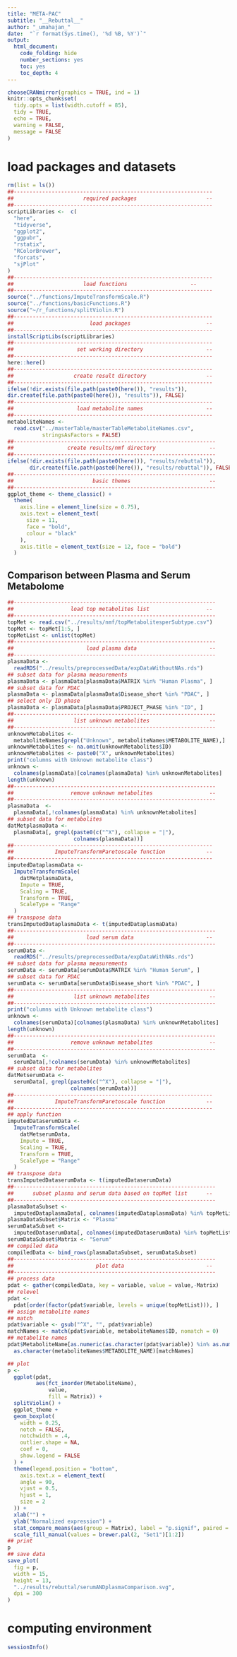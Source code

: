 ```yaml
---
title: "META-PAC"
subtitle: "__Rebuttal__"
author: "_umahajan_"
date:  "`r format(Sys.time(), '%d %B, %Y')`"
output:
  html_document: 
    code_folding: hide
    number_sections: yes
    toc: yes
    toc_depth: 4
---
```


```r
chooseCRANmirror(graphics = TRUE, ind = 1)
knitr::opts_chunk$set(
  tidy.opts = list(width.cutoff = 85),
  tidy = TRUE,
  echo = TRUE,
  warning = FALSE,
  message = FALSE
)
```

# load packages and datasets
```r
rm(list = ls())
##---------------------------------------------------------------
##                      required packages                      --
##---------------------------------------------------------------
scriptLibraries <-  c(
  "here",
  "tidyverse",
  "ggplot2",
  "ggpubr",
  "rstatix",
  "RColorBrewer",
  "forcats",
  "sjPlot"
)
##---------------------------------------------------------------
##                      load functions                    --
##---------------------------------------------------------------
source("../functions/ImputeTransformScale.R")
source("../functions/basicFunctions.R")
source("~/r_functions/splitViolin.R")
##---------------------------------------------------------------
##                        load packages                        --
##---------------------------------------------------------------
installScriptLibs(scriptLibraries)
##---------------------------------------------------------------
##                    set working directory                    --
##---------------------------------------------------------------
here::here()
##---------------------------------------------------------------
##                   create result directory                   --
##---------------------------------------------------------------
ifelse(!dir.exists(file.path(paste0(here()), "results")),
dir.create(file.path(paste0(here()), "results")), FALSE)
##---------------------------------------------------------------
##                    load metabolite names                    --
##---------------------------------------------------------------
metaboliteNames <- 
  read.csv("../masterTable/masterTableMetaboliteNames.csv",
           stringsAsFactors = FALSE)
##----------------------------------------------------------------
##                 create results/nmf directory                 --
##----------------------------------------------------------------
ifelse(!dir.exists(file.path(paste0(here()), "results/rebuttal")),
       dir.create(file.path(paste0(here()), "results/rebuttal")), FALSE)
##----------------------------------------------------------------
##                         basic themes                         --
##----------------------------------------------------------------
ggplot_theme <- theme_classic() +
  theme(
    axis.line = element_line(size = 0.75),
    axis.text = element_text(
      size = 11,
      face = "bold",
      colour = "black"
    ),
    axis.title = element_text(size = 12, face = "bold")
  )
```

## Comparison between Plasma and Serum Metabolome
```r
##----------------------------------------------------------------
##                  load top metabolites list                  --
##----------------------------------------------------------------
topMet <- read.csv("../results/nmf/topMetabolitesperSubtype.csv")
topMet <- topMet[1:5, ]
topMetList <- unlist(topMet)
##----------------------------------------------------------------
##                       load plasma data                       --
##----------------------------------------------------------------
plasmaData <-
  readRDS("../results/preprocessedData/expDataWithoutNAs.rds")
## subset data for plasma measurements
plasmaData <- plasmaData[plasmaData$MATRIX %in% "Human Plasma", ]
## subset data for PDAC
plasmaData <- plasmaData[plasmaData$Disease_short %in% "PDAC", ]
## select only ID phase
plasmaData <- plasmaData[plasmaData$PROJECT_PHASE %in% "ID", ]
##----------------------------------------------------------------
##                   list unknown metabolites                   --
##----------------------------------------------------------------
unknownMetabolites <-
  metaboliteNames[grepl("Unknown", metaboliteNames$METABOLITE_NAME),]
unknownMetabolites <- na.omit(unknownMetabolites$ID)
unknownMetabolites <- paste0("X", unknownMetabolites)
print("columns with Unknown metabolite class")
unknown <-
  colnames(plasmaData)[colnames(plasmaData) %in% unknownMetabolites]
length(unknown)
##----------------------------------------------------------------
##                  remove unknown metabolites                  --
##----------------------------------------------------------------
plasmaData  <-
  plasmaData[,!colnames(plasmaData) %in% unknownMetabolites]
## subset data for metabolites
datMetplasmaData <-
  plasmaData[, grepl(paste0(c("^X"), collapse = "|"),
                     colnames(plasmaData))]
##---------------------------------------------------------------
##             ImputeTransformParetoscale function             --
##---------------------------------------------------------------
imputedDataplasmaData <-
  ImputeTransformScale(
    datMetplasmaData,
    Impute = TRUE,
    Scaling = TRUE,
    Transform = TRUE,
    ScaleType = "Range"
  )
## transpose data
transImputedDataplasmaData <- t(imputedDataplasmaData)
##----------------------------------------------------------------
##                       load serum data                       --
##----------------------------------------------------------------
serumData <-
  readRDS("../results/preprocessedData/expDataWithNAs.rds")
## subset data for plasma measurements
serumData <- serumData[serumData$MATRIX %in% "Human Serum", ]
## subset data for PDAC
serumData <- serumData[serumData$Disease_short %in% "PDAC", ]
##----------------------------------------------------------------
##                   list unknown metabolites                   --
##----------------------------------------------------------------
print("columns with Unknown metabolite class")
unknown <-
  colnames(serumData)[colnames(plasmaData) %in% unknownMetabolites]
length(unknown)
##----------------------------------------------------------------
##                  remove unknown metabolites                  --
##----------------------------------------------------------------
serumData  <-
  serumData[,!colnames(serumData) %in% unknownMetabolites]
## subset data for metabolites
datMetserumData <-
  serumData[, grepl(paste0(c("^X"), collapse = "|"),
                    colnames(serumData))]
##---------------------------------------------------------------
##             ImputeTransformParetoscale function             --
##---------------------------------------------------------------
## apply function
imputedDataserumData <-
  ImputeTransformScale(
    datMetserumData,
    Impute = TRUE,
    Scaling = TRUE,
    Transform = TRUE,
    ScaleType = "Range"
  )
## transpose data
transImputedDataserumData <- t(imputedDataserumData)
##----------------------------------------------------------------
##      subset plasma and serum data based on topMet list      --
##----------------------------------------------------------------
plasmaDataSubset <-
  imputedDataplasmaData[, colnames(imputedDataplasmaData) %in% topMetList]
plasmaDataSubset$Matrix <- "Plasma"
serumDataSubset <-
  imputedDataserumData[, colnames(imputedDataserumData) %in% topMetList]
serumDataSubset$Matrix <- "Serum"
## compiled data
compiledData <- bind_rows(plasmaDataSubset, serumDataSubset)
##----------------------------------------------------------------
##                          plot data                          --
##----------------------------------------------------------------
## process data
pdat <- gather(compiledData, key = variable, value = value,-Matrix)
## relevel
pdat <-
  pdat[order(factor(pdat$variable, levels = unique(topMetList))), ]
## assign metabolite names
## match
pdat$variable <- gsub("^X", "", pdat$variable)
matchNames <- match(pdat$variable, metaboliteNames$ID, nomatch = 0)
## metabolite names
pdat$MetaboliteName[as.numeric(as.character(pdat$variable)) %in% as.numeric(as.character(metaboliteNames$ID))] <-
  as.character(metaboliteNames$METABOLITE_NAME)[matchNames]

## plot
p <-
  ggplot(pdat, 
         aes(fct_inorder(MetaboliteName), 
             value, 
             fill = Matrix)) + 
  splitViolin() + 
  ggplot_theme +
  geom_boxplot(
    width = 0.25,
    notch = FALSE,
    notchwidth = .4,
    outlier.shape = NA,
    coef = 0,
    show.legend = FALSE
  ) +
  theme(legend.position = "bottom",
    axis.text.x = element_text(
    angle = 90,
    vjust = 0.5,
    hjust = 1,
    size = 2
  )) +
  xlab("") +
  ylab("Normalized expression") +
  stat_compare_means(aes(group = Matrix), label = "p.signif", paired = TRUE) +
  scale_fill_manual(values = brewer.pal(2, "Set1")[1:2])
## print
p
## save data
save_plot(
  fig = p,
  width = 15,
  height = 13,
  "../results/rebuttal/serumANDplasmaComparison.svg",
  dpi = 300
)
```

# computing environment
```r
sessionInfo()
```

